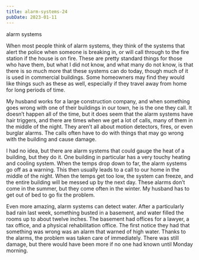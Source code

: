 ```yaml
---
title: alarm-systems-24
pubDate: 2023-01-11
---
```


alarm systems

When most people think of alarm systems, they think of the systems that alert the police when someone is breaking in, or will call through to the fire station if the house is on fire. These are pretty standard things for those who have them, but what I did not know, and what many do not know, is that there is so much more that these systems can do today, though much of it is used in commercial buildings. Some homeowners may find they would like things such as these as well, especially if they travel away from home for long periods of time.

My husband works for a large construction company, and when something goes wrong with one of their buildings in our town, he is the one they call. It doesn’t happen all of the time, but it does seem that the alarm systems have hair triggers, and there are times when we get a lot of calls, many of them in the middle of the night. They aren’t all about motion detectors, fires, or even burglar alarms. The calls often have to do with things that may go wrong with the building and cause damage.

I had no idea, but there are alarm systems that could gauge the heat of a building, but they do it. One building in particular has a very touchy heating and cooling system. When the temps drop down to far, the alarm systems go off as a warning. This then usually leads to a call to our home in the middle of the night. When the temps get too low, the system can freeze, and the entire building will be messed up by the next day. These alarms don’t come in the summer, but they come often in the winter. My husband has to get out of bed to go fix the problem.

Even more amazing, alarm systems can detect water. After a particularly bad rain last week, something busted in a basement, and water filled the rooms up to about twelve inches. The basement had offices for a lawyer, a tax office, and a physical rehabilitation office. The first notice they had that something was wrong was an alarm that warned of high water. Thanks to the alarms, the problem was taken care of immediately. There was still damage, but there would have been more if no one had known until Monday morning.